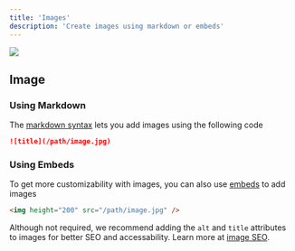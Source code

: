 ```yaml
---
title: 'Images'
description: 'Create images using markdown or embeds'
---
```


<img class="rounded-md" src="/docs/img/forrest.jpg" />

## Image

### Using Markdown

The [markdown syntax](https://www.markdownguide.org/basic-syntax/#images) lets you add images using the following code

```md
![title](/path/image.jpg)
```

### Using Embeds

To get more customizability with images, you can also use [embeds](/components/embed) to add images

```html
<img height="200" src="/path/image.jpg" />
```

<Tip>

Although not required, we recommend adding the `alt` and `title` attributes to images for better SEO and accessability. Learn more at [image SEO](https://yoast.com/image-seo-alt-tag-and-title-tag-optimization/).

</Tip>
